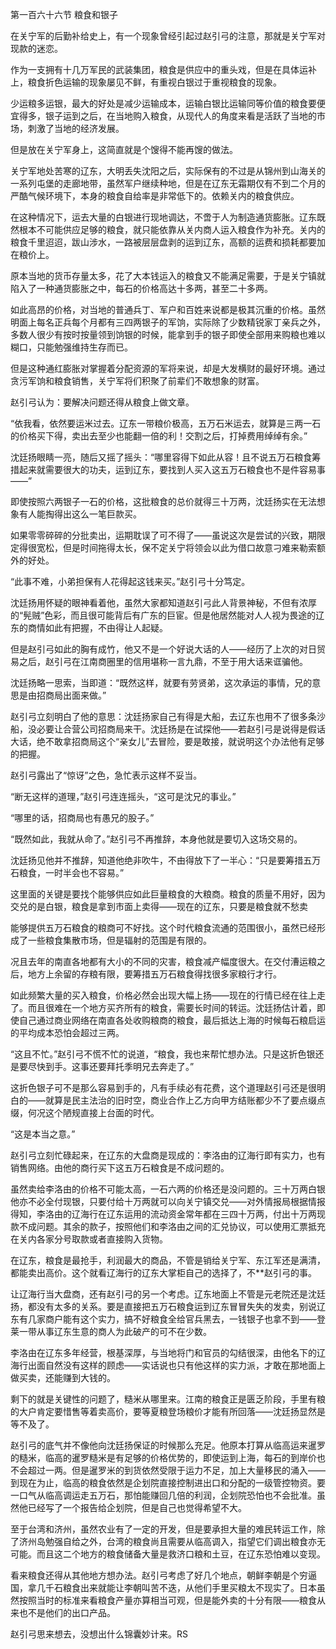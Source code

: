 

第一百六十六节 粮食和银子

在关宁军的后勤补给史上，有一个现象曾经引起过赵引弓的注意，那就是关宁军对现款的迷恋。

作为一支拥有十几万军民的武装集团，粮食是供应中的重头戏，但是在具体运补上，粮食折色运输的现象屡见不鲜，有重视白银过于重视粮食的现象。

少运粮多运银，最大的好处是减少运输成本，运输白银比运输同等价值的粮食要便宜得多，银子运到之后，在当地购入粮食，从现代人的角度来看是活跃了当地的市场，刺激了当地的经济发展。

但是放在关宁军身上，这简直就是个馊得不能再馊的做法。

关宁军地处苦寒的辽东，大明丢失沈阳之后，实际保有的不过是从锦州到山海关的一系列屯堡的走廊地带，虽然军户继续种地，但是在辽东无霜期仅有不到二个月的严酷气候环境下，本身的粮食自给率是非常低下的。依赖关内的粮食供应。

在这种情况下，运去大量的白银进行现地调达，不啻于人为制造通货膨胀。辽东既然根本不可能供应足够的粮食，就只能依靠从关内商人运入粮食作为补充。关内的粮食千里迢迢，跋山涉水，一路被层层盘剥的运到辽东，高额的运费和损耗都要加在粮价上。

原本当地的货币存量太多，花了大本钱运入的粮食又不能满足需要，于是关宁镇就陷入了一种通货膨胀之中，每石的价格高达十多两，甚至二十多两。

如此高昂的价格，对当地的普通兵丁、军户和百姓来说都是极其沉重的价格。虽然明面上每名正兵每个月都有三四两银子的军饷，实际除了少数精锐家丁亲兵之外，多数人很少有按时按量领到饷银的时候，能拿到手的银子即使全部用来购粮也难以糊口，只能勉强维持生存而已。

但是这种通红膨胀对掌握着分配资源的军将来说，却是大发横财的最好环境。通过贪污军饷和粮食销售，关宁军将们积聚了前辈们不敢想象的财富。

赵引弓认为：要解决问题还得从粮食上做文章。

“依我看，依然要运米过去。辽东一带粮价极高，五万石米运去，就算是三两一石的价格买下得，卖出去至少也能翻一倍的利！交割之后，打掉费用绰绰有余。”

沈廷扬眼睛一亮，随后又摇了摇头：“哪里容得下如此从容！且不说五万石粮食筹措起来就需要很大的功夫，运到辽东，要找到人买入这五万石粮食也不是件容易事――”

即使按照六两银子一石的价格，这批粮食的总价就得三十万两，沈廷扬实在无法想象有人能掏得出这么一笔巨款买。

如果零零碎碎的分批卖出，运期耽误了可不得了――虽说这次是尝试的兴致，期限定得很宽松，但是时间拖得太长，保不定关宁将领会以此为借口故意刁难来勒索额外的好处。

“此事不难，小弟担保有人花得起这钱来买。”赵引弓十分笃定。

沈廷扬用怀疑的眼神看着他，虽然大家都知道赵引弓此人背景神秘，不但有浓厚的“髡贼”色彩，而且很可能背后有广东的巨宦。但是他居然能对人人视为畏途的辽东的商情如此有把握，不由得让人起疑。

但是赵引弓如此的胸有成竹，他又不是一个好说大话的人――经历了上次的对日贸易之后，赵引弓在江南商圈里的信用堪称一言九鼎，不至于用大话来诓骗他。

沈廷扬略一思索，当即道：“既然这样，就要有劳贤弟，这次承运的事情，兄的意思是由招商局出面来做。”

赵引弓立刻明白了他的意思：沈廷扬家自己有得是大船，去辽东也用不了很多条沙船，没必要让合营公司招商局来干。沈廷扬是在试探他――若赵引弓是说得是假话大话，绝不敢拿招商局这个“亲女儿”去冒险，要是敢接，就说明这个办法他有足够的把握。

赵引弓露出了“惊讶”之色，急忙表示这样不妥当。

“断无这样的道理，”赵引弓连连摇头，“这可是沈兄的事业。”

“哪里的话，招商局也有愚兄的股子。”

“既然如此，我就从命了。”赵引弓不再推辞，本身他就是要切入这场交易的。

沈廷扬见他并不推辞，知道他绝非吹牛，不由得放下了一半心：“只是要筹措五万石粮食，一时半会也不容易。”

这里面的关键是要找个能够供应如此巨量粮食的大粮商。粮食的质量不用好，因为交兑的是白银，粮食是拿到市面上卖得――现在的辽东，只要是粮食就不愁卖

能够提供五万石粮食的粮商可不好找。这个时代粮食流通的范围很小，虽然已经形成了一些粮食集散市场，但是辐射的范围是有限的。

况且去年的南直各地都有大小的不同的灾害，粮食减产幅度很大。在交付漕运粮之后，地方上余留的存粮有限，要筹措五万石粮食得找很多家粮行才行。

如此频繁大量的买入粮食，价格必然会出现大幅上扬――现在的行情已经在往上走了。而且很难在一个地方买齐所有的粮食，需要长时间的转运。沈廷扬估计着，即使自己通过商业网络在南直各处收购粮商的粮食，最后抵达上海的时候每石粮启运的平均成本恐怕会超过三两。

“这且不忙。”赵引弓不慌不忙的说道，“粮食，我也来帮忙想办法。只是这折色银还是要尽快到手。这事还要拜托季明兄去奔走了。”

这折色银子可不是那么容易到手的，凡有手续必有花费，这个道理赵引弓还是很明白的――就算是民主法治的旧时空，商业合作上乙方向甲方结账都少不了要点缀点缀，何况这个陋规直接上台面的时代。

“这是本当之意。”

赵引弓立刻忙碌起来，在辽东的大盘商是现成的：李洛由的辽海行即有实力，也有销售网络。由他的商行买下这五万石粮食是不成问题的。

虽然卖给李洛由的价格不可能太高，一石六两的价格还是没问题的。三十万两白银他亦不必全付现银，只要付给十万两就可以向关宁镇交兑――对外情报局根据情报得知，李洛由的辽海行在辽东运用的流动资金常年都在三四十万两，付出十万两现款不成问题。其余的款子，按照他们和李洛由之间的汇兑协议，可以使用汇票抵充在关内各家分号取款或者直接购入货物。

在辽东，粮食是最抢手，利润最大的商品，不管是销给关宁军、东江军还是满清，都能卖出高价。这个就看辽海行的辽东大掌柜自己的选择了，不**赵引弓的事。

让辽海行当大盘商，还有赵引弓的另一个考虑。辽东地面上不管是元老院还是沈廷扬，都没有太多的关系。要是直接把五万石粮食运到辽东冒冒失失的发卖，别说辽东有几家商户能有这个实力，搞不好粮食全给官兵黑去，一钱银子也拿不到――登莱一带从事辽东生意的商人为此破产的可不在少数。

李洛由在辽东多年经营，根基深厚，与当地将门和官员的勾结很深，由他名下的辽海行出面自然没有这样的顾虑――实话说也只有他这样的实力派，才敢在那地面上做买卖，还能赚到大钱的。

剩下的就是关键性的问题了，糙米从哪里来。江南的粮食正是匮乏阶段，手里有粮的大户肯定要惜售等着卖高价，要等夏粮登场粮价才能有所回落――沈廷扬显然是等不及了。

赵引弓的底气并不像他向沈廷扬保证的时候那么充足。他原本打算从临高运来暹罗的糙米，临高的暹罗糙米是有足够的价格优势的，即使运到上海，每石的到岸价也不会超过一两。但是暹罗米的到货依然受限于运力不足，加上大量移民的涌入――到现在为止，临高的粮食依然是企划院直接控制进出口和分配的一级管控物资。要一口气从临高调运走五万石，那怕能赚回几倍的利润，企划院恐怕也不会批准。虽然他已经写了一个报告给企划院，但是自己也觉得希望不大。

至于台湾和济州，虽然农业有了一定的开发，但是要承担大量的难民转运工作，除了济州岛勉强自给之外，台湾的粮食尚且需要从临高调入，指望它们调出粮食亦无可能。而且这二个地方的粮食储备大量是救济口粮和土豆，在辽东恐怕难以变现。

看来粮食还得从其他地方想办法。赵引弓考虑了好几个地点，朝鲜李朝是个穷逼国，拿几千石粮食出来就能让李朝叫苦不迭，从他们手里买粮太不现实了。日本虽然按照当时的标准来看粮食产量亦算相当可观，但是能外卖的十分有限――粮食从来也不是他们的出口产品。

赵引弓思来想去，没想出什么锦囊妙计来。RS

